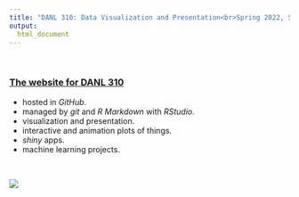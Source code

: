 ```yaml
---
title: "DANL 310: Data Visualization and Presentation<br>Spring 2022, SUNY Geneseo"
output: 
  html_document
---
```


<br>

### [The website for DANL 310](http://bcdanl.github.io)

- hosted in *GitHub*.
- managed by *git* and *R Markdown* with *RStudio*. 
- visualization and presentation.
- interactive and animation plots of things.
- *shiny* apps.
- machine learning projects.

<br>

<div style="width:600px; height:450px">
![](figures/correlation_causation.jpg)
</div>

